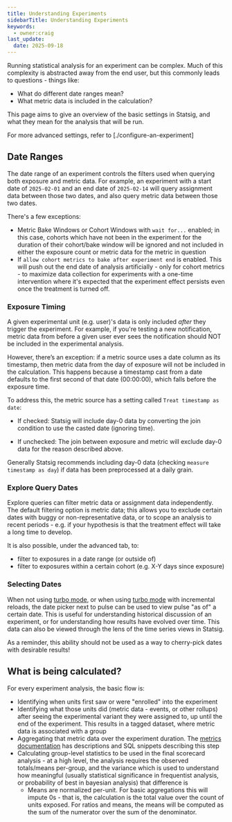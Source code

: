 ```yaml
---
title: Understanding Experiments
sidebarTitle: Understanding Experiments
keywords:
  - owner:craig
last_update:
  date: 2025-09-18
---
```


Running statistical analysis for an experiment can be complex. Much of this complexity is abstracted away from the end user, but this commonly leads to questions - things like:

- What do different date ranges mean?
- What metric data is included in the calculation?

This page aims to give an overview of the basic settings in Statsig, and what they mean for the analysis that will be run.

For more advanced settings, refer to [./configure-an-experiment]

## Date Ranges

The date range of an experiment controls the filters used when querying both exposure and metric data. For example, an experiment with a start date of `2025-02-01` and an end date of `2025-02-14` will query assignment data between those two dates, and also query metric data between those two dates.

There's a few exceptions:

- Metric Bake Windows or Cohort Windows with `wait for...` enabled; in this case, cohorts which have not been in the experiment for the duration of their cohort/bake window will be ignored and not included in either the exposure count or metric data for the metric in question
- If `allow cohort metrics to bake after experiment end` is enabled. This will push out the end date of analysis artificially - only for cohort metrics - to maximize data collection for experiments with a one-time intervention where it's expected that the experiment effect persists even once the treatment is turned off.

### Exposure Timing

A given experimental unit (e.g. user)'s data is only included _after_ they trigger the experiment. For example, if you're testing a new notification, metric data from before a given user ever sees the notification should NOT be included in the experimental analysis.

However, there’s an exception: if a metric source uses a date column as its timestamp, then metric data from the day of exposure will not be included in the calculation. This happens because a timestamp cast from a date defaults to the first second of that date (00:00:00), which falls before the exposure time.

To address this, the metric source has a setting called `Treat timestamp as date`:

- If checked: Statsig will include day-0 data by converting the join condition to use the casted date (ignoring time).

- If unchecked: The join between exposure and metric will exclude day-0 data for the reason described above.

Generally Statsig recommends including day-0 data (checking `measure timestamp as day`) if data has been preprocessed at a daily grain.

### Explore Query Dates

Explore queries can filter metric data or assignment data independently. The default filtering option is metric data; this allows you to exclude certain dates with buggy or non-representative data, or to scope an analysis to recent periods - e.g. if your hypothesis is that the treatment effect will take a long time to develop.

It is also possible, under the advanced tab, to:

- filter to exposures in a date range (or outside of)
- filter to exposures within a certain cohort (e.g. X-Y days since exposure)

### Selecting Dates

When not using [turbo mode](), or when using [turbo mode]() with incremental reloads, the date picker next to pulse can be used to view pulse "as of" a certain date. This is useful for understanding historical discussion of an experiment, or for understanding how results have evolved over time. This data can also be viewed through the lens of the time series views in Statsig.

As a reminder, this ability should not be used as a way to cherry-pick dates with desirable results!

## What is being calculated?

For every experiment analysis, the basic flow is:

- Identifying when units first saw or were "enrolled" into the experiment
- Identifying what those units did (metric data - events, or other rollups) after seeing the experimental variant they were assigned to, up until the end of the experiment. This results in a tagged dataset, where metric data is associated with a group
- Aggregating that metric data over the experiment duration. The [metrics documentation]() has descriptions and SQL snippets describing this step
- Calculating group-level statistics to be used in the final scorecard analysis - at a high level, the analysis requires the observed totals/means per-group, and the variance which is used to understand how meaningful (usually statistical significance in frequentist analysis, or probability of best in bayesian analysis) that difference is
  - Means are normalized per-unit. For basic aggregations this will impute 0s - that is, the calculation is the total value over the count of units exposed. For ratios and means, the means will be computed as the sum of the numerator over the sum of the denominator.
